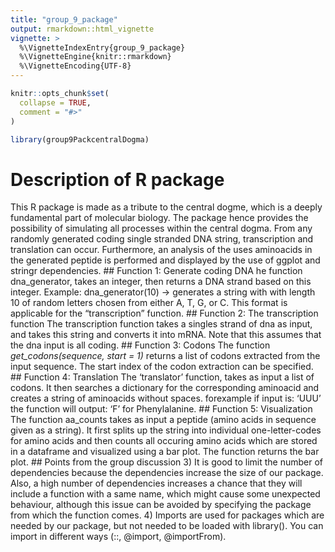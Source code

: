 ```yaml
---
title: "group_9_package"
output: rmarkdown::html_vignette
vignette: >
  %\VignetteIndexEntry{group_9_package}
  %\VignetteEngine{knitr::rmarkdown}
  %\VignetteEncoding{UTF-8}
---
```


```r
knitr::opts_chunk$set(
  collapse = TRUE,
  comment = "#>"
)
```

```r
library(group9PackcentralDogma)
```
# Description of R package
This R package is made as a tribute to the central dogme, which is a deeply fundamental part of molecular biology. The package hence provides the possibility of simulating all processes within the central dogma. 
From any randomly generated coding single stranded DNA string, transcription and translation can occur. Furthermore, an analysis of the uses aminoacids in the generated peptide is performed and displayed by the use of ggplot and stringr dependencies.
## Function 1: Generate coding DNA
he function dna_generator, takes an integer, then returns a DNA strand based on this integer. Example: dna_generator(10) -\> generates a string with with length 10 of random letters chosen from either A, T, G, or C. This format is applicable for the "transcription" function.
## Function 2: The transcription function
The transcription function takes a singles strand of dna as input, and takes this string and converts it into mRNA. Note that this assumes that the dna input is all coding. 
## Function 3: Codons
The function *get_codons(sequence, start = 1)* returns a list of codons extracted from the input sequence. The start index of the codon extraction can be specified.
## Function 4: Translation
The 'translator' function, takes as input a list of codons. It then searches a dictionary for the corresponding aminoacid and creates a string of aminoacids without spaces. forexample if input is: 'UUU' the function will output: 'F' for Phenylalanine.
## Function 5: Visualization
The function aa_counts takes as input a peptide (amino acids in sequence given as a string). It first splits up the string into individual one-letter-codes for amino acids and then counts all occuring amino acids which are stored in a dataframe and visualized using a bar plot. The function returns the bar plot.
## Points from the group discussion
3) It is good to limit the number of dependencies because the dependencies increase the size of our package. Also, a high number of dependencies increases a chance that they will include a function with a same name, which might cause some unexpected behaviour, although this issue can be avoided by specifying the package from which the function comes.
4) Imports are used for packages which are needed by our package, but not needed to be loaded with library(). You can import in different ways (::, @import, @importFrom).
